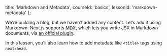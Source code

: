 
  title: 'Markdown and Metadata',
  courseId: 'basics',
  lessonId: 'markdown-metadata'
};

We’re building a blog, but we haven’t added any content. Let’s add it using Markdown. Next.js supports [MDX](https://mdxjs.com/), which lets you write JSX in Markdown documents, via [an official plugin](https://github.com/zeit/next.js/tree/canary/packages/next-mdx).

In this lesson, you’ll also learn how to add metadata like `<title>` tags using `next/head`.

